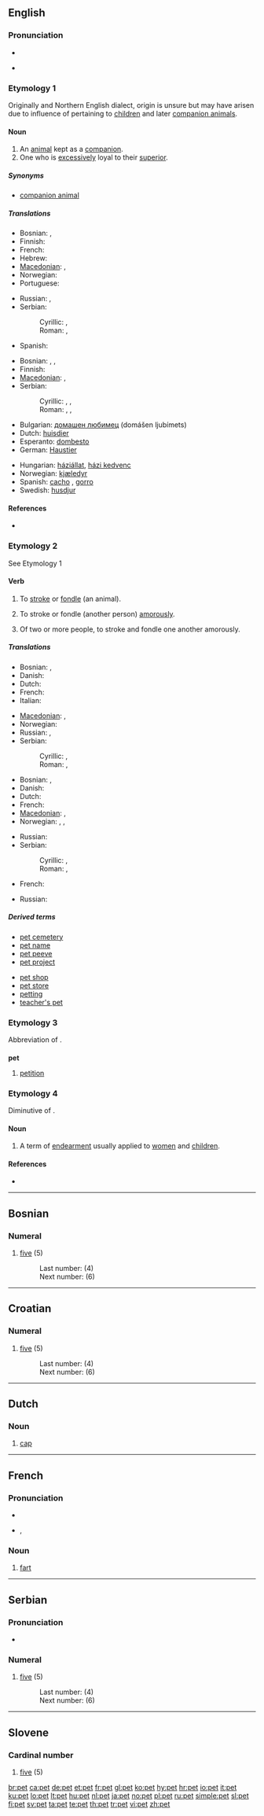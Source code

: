 {{also|Pet.|PET}}
==English==

===Pronunciation===
* {{IPA|/pɛt/}}
* {{audio|en-us-pet.ogg|Audio (US)}}
*: {{rhymes|ɛt}}

===Etymology 1===
Originally {{etyl|sco}} and Northern English dialect, origin is unsure but may have arisen due to influence of {{term|petty}} pertaining to [[children]] and later [[companion animal]]s.

====Noun====
{{wikipedia}}
{{en-noun}}

# An [[animal]] kept as a [[companion]].
# One who is [[excessively]] loyal to their [[superior]].

=====Synonyms=====
* [[companion animal]]

=====Translations=====
{{trans-top|an animal kept as a companion}}
* Bosnian: {{t|bs|ljubimac|m}}, {{t|bs|mezimac|m}}
* Finnish: {{t+|fi|lemmikkieläin}}
* French: {{t|fr|animal familier|m}}
* Hebrew: {{t-|he|חיית מחמד|f|sc=Hebr}}
* [[Macedonian]]: {{t|mk|домашен миленик|m|tr=dómašen mílenik|sc=Cyrl}},  {{t|mk|домашно милениче|n|tr=dómašno miléniče|sc=Cyrl}}
* Norwegian: {{t|no|kjæledyr|n}}
* Portuguese: {{t|pt|animal de estimação|m}}
{{trans-mid}}
* Russian: {{t|ru|любимец|m|tr=ljubímets|sc=Cyrl}}, {{t|ru|домашнее животное|n|tr=domášneje živótnoje|sc=Cyrl}}
* Serbian:
*: Cyrillic: {{t|sr|љубимац|m|sc=Cyrl}}, {{t|sr|мезимац|m|sc=Cyrl}}
*: Roman: {{t|sr|ljubimac|m}}, {{t|sr|mezimac|m}}
* Spanish: {{t-|es|mascota|f}}
{{trans-bottom}}

{{trans-top|one who is excessively loyal to their superior}}
* Bosnian: {{t|bs|miljenik|m}}, {{t|bs|ljubimac|m}}, {{t|bs|mezimac|m}}
* Finnish: {{t+|fi|lemmikki}}
* [[Macedonian]]: {{t|mk|љубимец|m|tr=ljubímec|sc=Cyrl}},  {{t|mk|мињон|m|tr=minjón|sc=Cyrl}}
* Serbian:
*: Cyrillic: {{t|sr|миљеник|m|sc=Cyrl}}, {{t|sr|љубимац|m|sc=Cyrl}}, {{t|sr|мезимац|m|sc=Cyrl}}
*: Roman: {{t|sr|miljenik|m}}, {{t|sr|ljubimac|m}}, {{t|sr|mezimac|m}}
{{trans-mid}}
{{trans-bottom}}

{{checktrans-top|Translations to categorise}}
* Bulgarian: [[домашен любимец]] (domášen ljubímets) {{m}}
* Dutch: [[huisdier]] {{n}}
* Esperanto: [[dombesto]]
* German: [[Haustier]] {{n}}
{{checktrans-mid}}
* Hungarian: [[háziállat]], [[házi kedvenc]]
* Norwegian: [[kjæledyr]] {{n}}
* Spanish: [[cacho]] {{m}}, [[gorro]] {{m}}
* Swedish: [[husdjur]] {{n}}
{{checktrans-bottom}}

====References====
* {{R:Online Etymology Dictionary}}

===Etymology 2===
See Etymology 1

====Verb====
{{en-verb|pet|t|ing}}

# {{transitive}} To [[stroke]] or [[fondle]] (an animal).
# {{transitive|informal}} To stroke or fondle (another person) [[amorously]].
# {{intransitive|informal}} Of two or more people, to stroke and fondle one another amorously.

=====Translations=====
{{trans-top|fondle (an animal)}}
* Bosnian: {{t|bs|maziti}}, {{t|bs|milovati}}
* Danish: {{t|da|kæle}}
* Dutch: {{t+|nl|aaien}}
* French: {{t+|fr|caresser}}
* Italian: {{t+|it|accarezzare}}
{{trans-mid}}
* [[Macedonian]]: {{t|mk|гали|tr=gáli|sc=Cyrl}},  {{t|mk|милува|tr=míluva|sc=Cyrl}}
* Norwegian: {{t|no|kjæle}}
* Russian: {{t|ru|ласкать|tr=laskát'|sc=Cyrl}}, {{t|ru|гладить|tr=gládit'|sc=Cyrl}}
* Serbian:
*: Cyrillic: {{t|sr|мазити|sc=Cyrl}}, {{t|sr|миловати|sc=Cyrl}}
*: Roman: {{t|sr|maziti}}, {{t|sr|milovati}}
{{trans-bottom}}

{{trans-top|fondle (another person) amorously}}
* Bosnian: {{t|bs|maziti}}, {{t|bs|milovati}}
* Danish: {{t|da|kæle}}
* Dutch: {{t-|nl|strelen}}
* French: {{t+|fr|peloter}}
* [[Macedonian]]: {{t|mk|гали|tr=gáli|sc=Cyrl}},  {{t|mk|милува|tr=míluva|sc=Cyrl}}
* Norwegian: {{t|no|kjæle}}, {{t|no|kose med}},  {{t|no|kjærtegne}}
{{trans-mid}}
* Russian: {{t|ru|ласкать|tr=laskát'|sc=Cyrl}}
* Serbian:
*: Cyrillic: {{t|sr|мазити|sc=Cyrl}}, {{t|sr|миловати|sc=Cyrl}}
*: Roman: {{t|sr|maziti}}, {{t|sr|milovati}}
{{trans-bottom}}

{{trans-top|intransitive: fondle amorously}}
* French: {{t|fr|se peloter}}
{{trans-mid}}
* Russian: {{t|ru|ласкаться|tr=laskát'sja|sc=Cyrl}}
{{trans-bottom}}

=====Derived terms=====
{{top2}}
* [[pet cemetery]]
* [[pet name]]
* [[pet peeve]]
* [[pet project]]
{{mid2}}
* [[pet shop]]
* [[pet store]]
* [[petting]] {{pos_n}}
* [[teacher's pet]]
{{bottom}}

===Etymology 3===
Abbreviation of {{term|petition}}.

===={{abbreviation}}====
'''pet'''

# [[petition]]

===Etymology 4===
Diminutive of {{term|petal}}.

====Noun====
{{en-noun|-}}

# {{Geordie}} A term of [[endearment]] usually applied to [[women]] and [[children]].

====References====
* {{R:Northeast Dialect 2005}}

----

==Bosnian==

===Numeral===
{{infl|bs|numeral}}

# {{cardinal|lang=bs}} [[five]] (5)
#: Last number: {{l|bs|četiri}} (4)
#: Next number: {{l|bs|šest}} (6)

----

==Croatian==

===Numeral===
{{infl|hr|numeral}}

# {{cardinal|lang=hr}} [[five]] (5)
#: Last number: {{l|hr|četiri}} (4)
#: Next number: {{l|hr|šest}} (6)

----

==Dutch==

===Noun===
{{nl-noun|g=m|petten|petje|dimpl=petjes}}

# [[cap]] {{i|headwear with a peak at the front}}

----

==French==

===Pronunciation===
* {{audio|Fr-pet.ogg|audio}}
* {{IPA|/pɛ/|lang=fr}}, {{SAMPA|/pE/}}

===Noun===
{{fr-noun|m}}

# [[fart]]

----

==Serbian==

===Pronunciation===
* {{audio|Sr-pet.ogg|audio}}

===Numeral===
{{infl|sr|numeral|Cyrillic spelling|пет}}

# {{cardinal|lang=sr}} [[five]] (5)
#: Last number: {{l|sr|četiri}} (4)
#: Next number: {{l|sr|šest}} (6)

----

==Slovene==

===Cardinal number===
{{infl|sl|numeral}}

# {{cardinal|lang=sl}} [[five]] (5)

[[br:pet]]
[[ca:pet]]
[[de:pet]]
[[et:pet]]
[[fr:pet]]
[[gl:pet]]
[[ko:pet]]
[[hy:pet]]
[[hr:pet]]
[[io:pet]]
[[it:pet]]
[[ku:pet]]
[[lo:pet]]
[[lt:pet]]
[[hu:pet]]
[[nl:pet]]
[[ja:pet]]
[[no:pet]]
[[pl:pet]]
[[ru:pet]]
[[simple:pet]]
[[sl:pet]]
[[fi:pet]]
[[sv:pet]]
[[ta:pet]]
[[te:pet]]
[[th:pet]]
[[tr:pet]]
[[vi:pet]]
[[zh:pet]]
